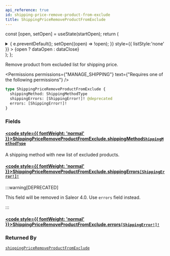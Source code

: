 ```yaml
---
api_reference: true
id: shipping-price-remove-product-from-exclude
title: ShippingPriceRemoveProductFromExclude
---
```






const [open, setOpen] = useState(startOpen);
return (
<details {...(open ? { open: true } : {})} className="details" style={{ border:'none', boxShadow:'none', background:'var(--ifm-background-color)' }}>
<summary
onClick={(e) => {
e.preventDefault();
setOpen((open) => !open);
}}
style={{ listStyle:'none' }} >
{open ? dataOpen : dataClose}
</summary>
{open && children}
</details>
);
};

Remove product from excluded list for shipping price.


<Permissions permissions={"MANAGE_SHIPPING"} text={"Requires one of the following permissions"} />


```graphql
type ShippingPriceRemoveProductFromExclude {
  shippingMethod: ShippingMethodType
  shippingErrors: [ShippingError!]! @deprecated
  errors: [ShippingError!]!
}
```

### Fields

#### [<code style={{ fontWeight: 'normal' }}>ShippingPriceRemoveProductFromExclude.<b>shippingMethod</b></code>](#)<Bullet />[`ShippingMethodType`](../../../api-reference/shipping/objects/shipping-method-type.mdx) <Badge class="badge badge--secondary" text="object"/> <Badge class="badge badge--secondary" text="shipping"/>

A shipping method with new list of excluded products.

#### [<code style={{ fontWeight: 'normal' }}>ShippingPriceRemoveProductFromExclude.<b>shippingErrors</b></code>](#)<Bullet />[`[ShippingError!]!`](../../../api-reference/shipping/objects/shipping-error.mdx) <Badge class="badge badge--deprecated badge--secondary" text="deprecated"/> <Badge class="badge badge--secondary" text="non-null"/> <Badge class="badge badge--secondary" text="object"/> <Badge class="badge badge--secondary" text="shipping"/>

:::warning[DEPRECATED]

This field will be removed in Saleor 4.0. Use `errors` field instead.

:::

#### [<code style={{ fontWeight: 'normal' }}>ShippingPriceRemoveProductFromExclude.<b>errors</b></code>](#)<Bullet />[`[ShippingError!]!`](../../../api-reference/shipping/objects/shipping-error.mdx) <Badge class="badge badge--secondary" text="non-null"/> <Badge class="badge badge--secondary" text="object"/> <Badge class="badge badge--secondary" text="shipping"/>

### Returned By

[`shippingPriceRemoveProductFromExclude`](../../../api-reference/shipping/mutations/shipping-price-remove-product-from-exclude.mdx) <Badge class="badge badge--secondary" text="mutation"/>

